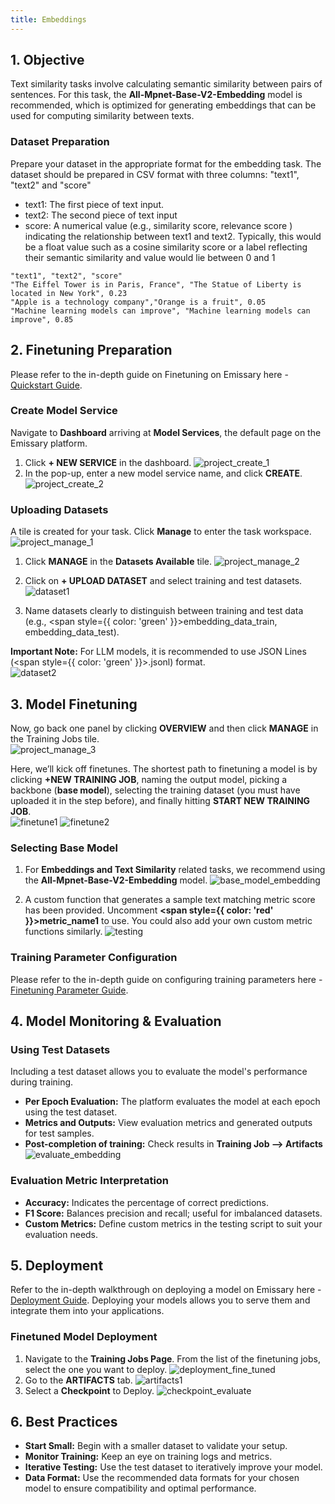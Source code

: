 ```yaml
---
title: Embeddings
---
```


## 1. Objective
Text similarity tasks involve calculating semantic similarity between pairs of sentences. For this task, the **All-Mpnet-Base-V2-Embedding** model is recommended, which is optimized for generating embeddings that can be used for computing similarity between texts.

### Dataset Preparation

Prepare your dataset in the appropriate format for the embedding task.
The dataset should be prepared in CSV format with three columns: "text1", "text2" and "score"
- text1: The first piece of text input.
- text2: The second piece of text input
- score: A numerical value (e.g., similarity score, relevance score ) indicating the relationship between text1 and text2. Typically, this would be a float value such as a cosine similarity score or a label reflecting their semantic similarity and value would lie between 0 and 1

```csv
"text1", "text2", "score"
"The Eiffel Tower is in Paris, France", "The Statue of Liberty is located in New York", 0.23
"Apple is a technology company","Orange is a fruit", 0.05
"Machine learning models can improve", "Machine learning models can improve", 0.85
```

## 2. Finetuning Preparation

Please refer to the in-depth guide on Finetuning on Emissary here - [Quickstart Guide](../).

### Create Model Service
Navigate to **Dashboard** arriving at **Model Services**, the default page on the Emissary platform.

1. Click **+ NEW SERVICE** in the dashboard.
![project_create_1](/img/guides/project_create1.png)
2. In the pop-up, enter a new model service name, and click **CREATE**.
![project_create_2](/img/guides/project_create2.png)

### Uploading Datasets

A tile is created for your task. Click **Manage** to enter the task workspace.  
![project_manage_1](/img/guides/project_manage1.png)

1. Click **MANAGE** in the **Datasets Available** tile.
![project_manage_2](/img/guides/project_manage2.png)
2. Click on **+ UPLOAD DATASET** and select training and test datasets.
![dataset1](/img/guides/dataset1.png)

3. Name datasets clearly to distinguish between training and test data (e.g., <span style={{ color: 'green' }}>embedding_data_train, embedding_data_test</span>).

**Important Note:** For LLM models, it is recommended to use JSON Lines (<span style={{ color: 'green' }}>.jsonl</span>) format.  
![dataset2](/img/guides/dataset2.png)

## 3. Model Finetuning
Now, go back one panel by clicking **OVERVIEW** and then click **MANAGE** in the Training Jobs tile.  
![project_manage_3](/img/guides/project_manage3.png)

Here, we’ll kick off finetunes. The shortest path to finetuning a model is by clicking **+NEW TRAINING JOB**, naming the output model, picking a backbone (**base model**), selecting the training dataset (you must have uploaded it in the step before), and finally hitting **START NEW TRAINING JOB**.  
![finetune1](/img/guides/train_embedding.png)
![finetune2](/img/guides/finetune2.png)

### Selecting Base Model
1. For **Embeddings and Text Similarity** related tasks, we recommend using the **All-Mpnet-Base-V2-Embedding** model.
![base_model_embedding](/img/guides/base_model_embedding.png)

2. A custom function that generates a sample text matching metric score has been provided. Uncomment **<span style={{ color: 'red' }}>metric_name1</span>** to use. You could also add your own custom metric functions similarly.
![testing](/img/guides/testing.png)


### Training Parameter Configuration
Please refer to the in-depth guide on configuring training parameters here - [Finetuning Parameter Guide](../fine-tuning/parameters).

## 4. Model Monitoring & Evaluation

### Using Test Datasets
Including a test dataset allows you to evaluate the model's performance during training.

- **Per Epoch Evaluation:** The platform evaluates the model at each epoch using the test dataset.
- **Metrics and Outputs:** View evaluation metrics and generated outputs for test samples.
- **Post-completion of training:** Check results in **Training Job --> Artifacts**
![evaluate_embedding](/img/guides/evaluate_embedding.png)

### Evaluation Metric Interpretation
- **Accuracy:** Indicates the percentage of correct predictions.
- **F1 Score:** Balances precision and recall; useful for imbalanced datasets.
- **Custom Metrics:** Define custom metrics in the testing script to suit your evaluation needs.

## 5. Deployment
Refer to the in-depth walkthrough on deploying a model on Emissary here - [Deployment Guide](../fine-tuning/deployment).
Deploying your models allows you to serve them and integrate them into your applications.

### Finetuned Model Deployment
1. Navigate to the **Training Jobs Page**. From the list of the finetuning jobs, select the one you want to deploy.
![deployment_fine_tuned](/img/guides/deployment_fine_tuned.png)
2. Go to the **ARTIFACTS** tab.
![artifacts1](/img/guides/artifacts1.png)
3. Select a **Checkpoint** to Deploy.
![checkpoint_evaluate](/img/guides/checkpoint_evaluate.png)


## 6. Best Practices
- **Start Small:** Begin with a smaller dataset to validate your setup.
- **Monitor Training:** Keep an eye on training logs and metrics.
- **Iterative Testing:** Use the test dataset to iteratively improve your model.
- **Data Format:** Use the recommended data formats for your chosen model to ensure compatibility and optimal performance.